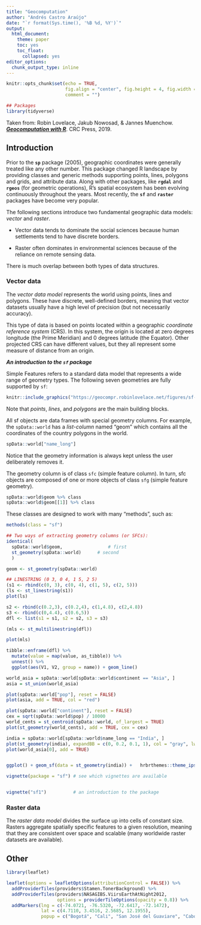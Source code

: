 ```yaml
---
title: "Geocomputation"
author: "Andrés Castro Araújo"
date: "`r format(Sys.time(), '%B %d, %Y')`"
output: 
  html_document:
    theme: paper
    toc: yes
    toc_float: 
      collapsed: yes
editor_options: 
  chunk_output_type: inline
---
```


```r
knitr::opts_chunk$set(echo = TRUE,
                      fig.align = "center", fig.height = 4, fig.width = 5,
                      comment = "")

## Packages 
library(tidyverse)
```

Taken from: Robin Lovelace, Jakub Nowosad, & Jannes Muenchow. [___Geocomputation with R___](https://geocompr.robinlovelace.net/). CRC Press, 2019.

## Introduction

Prior to the __`sp`__ package (2005), geographic coordinates were generally treated like any other number. This package changed R landscape by providing classes and generic methods supporting points, lines, polygons and grids, and attribute data. Along with other packages, like __`rgdal`__ and __`rgeos`__ (for geometric operations), R's spatial ecosystem has been evolving continuously throughout the years. Most recently, the __`sf`__ and __`raster`__ packages have become very popular.

The following sections introduce two fundamental geographic data models: _vector_ and _raster_.

- Vector data tends to dominate the social sciences because human settlements tend to have discrete borders.

- Raster often dominates in environmental sciences because of the reliance on remote sensing data.

There is much overlap between both types of data structures.

### Vector data

The _vector data model_ represents the world using points, lines and polygons. These have discrete, well-defined borders, meaning that vector datasets usually have a high level of precision (but not necessarily accuracy).

This type of data is based on points located within a geographic _coordinate reference system_ (CRS). In this system, the origin is located at zero degrees longitude (the Prime Meridian) and 0 degrees latitude (the Equator). Other projected CRS can have different values, but they all represent some measure of distance from an origin.

___An introduction to the `sf` package___

Simple Features refers to a standard data model that represents a wide range of geometry types. The following seven geometries are fully supported by `sf`:

```r
knitr::include_graphics("https://geocompr.robinlovelace.net/figures/sf-classes.png")
```

Note that _points_, _lines_, and _polygons_ are the main building blocks.

All sf objects are data frames with special geometry columns. For example, the `spData::world` has a _list-column_ named "geom" which contains all the coordinates of the country polygons in the world.

```r
spData::world["name_long"]
```

Notice that the geometry information is always kept unless the user deliberately removes it. 

The geometry column is of class `sfc` (simple feature column). In turn, sfc objects are composed of one or more objects of class `sfg` (simple feature geometry).

```r
spData::world$geom %>% class
spData::world$geom[[1]] %>% class
```

These classes are designed to work with many "methods", such as:

```r
methods(class = "sf")
```


```r
## Two ways of extracting geometry columns (or SFCs):
identical(
  spData::world$geom,                 # first
  st_geometry(spData::world)      # second
  )

geom <- st_geometry(spData::world)
```





```r
## LINESTRING (0 3, 0 4, 1 5, 2 5)
(s1 <- rbind(c(0, 3), c(0, 4), c(1, 5), c(2, 5)))
(ls <- st_linestring(s1))
plot(ls)

s2 <- rbind(c(0.2,3), c(0.2,4), c(1,4.8), c(2,4.8))
s3 <- rbind(c(0,4.4), c(0.6,5))
dfl <- list(s1 = s1, s2 = s2, s3 = s3)

(mls <- st_multilinestring(dfl))

plot(mls)

tibble::enframe(dfl) %>% 
  mutate(value = map(value, as_tibble)) %>% 
  unnest() %>% 
  ggplot(aes(V1, V2, group = name)) + geom_line()

```









```r
world_asia = spData::world[spData::world$continent == "Asia", ]
asia = st_union(world_asia)

plot(spData::world["pop"], reset = FALSE)
plot(asia, add = TRUE, col = "red")

plot(spData::world["continent"], reset = FALSE)
cex = sqrt(spData::world$pop) / 10000
world_cents = st_centroid(spData::world, of_largest = TRUE)
plot(st_geometry(world_cents), add = TRUE, cex = cex)

india = spData::world[spData::world$name_long == "India", ]
plot(st_geometry(india), expandBB = c(0, 0.2, 0.1, 1), col = "gray", lwd = 3)
plot(world_asia[0], add = TRUE)


ggplot() + geom_sf(data = st_geometry(india)) +   hrbrthemes::theme_ipsum_rc(base_family = "Avenir") 

```



```r
vignette(package = "sf") # see which vignettes are available


vignette("sf1")          # an introduction to the package
```


### Raster data

The _raster data model_ divides the surface up into cells of constant size. Rasters aggregate spatially specific features to a given resolution, meaning that they are consistent over space and scalable (many worldwide raster datasets are available).






## Other

```r
library(leaflet)

leaflet(options = leafletOptions(attributionControl = FALSE)) %>%
  addProviderTiles(providers$Stamen.TonerBackground) %>% 
  addProviderTiles(providers$NASAGIBS.ViirsEarthAtNight2012,
                   options = providerTileOptions(opacity = 0.8)) %>%
  addMarkers(lng = c(-74.0721, -76.5320, -72.6417, -72.1472),
             lat = c(4.7110, 3.4516, 2.5685, 12.1955),
             popup = c("Bogotá", "Cali", "San José del Guaviare", "Cabo de La Vela")) 
```

